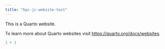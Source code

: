 ```yaml
---
title: "hpc-jc-website-test"
---
```


This is a Quarto website.

To learn more about Quarto websites visit <https://quarto.org/docs/websites>.

```r
1 + 1
```

